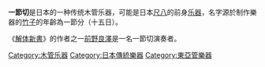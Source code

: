 {{Japanese|japanese=一節切|kana=ひとよぎり|romaji=hitoyogiri}}
'''一節切'''是日本的一种传统木管乐器，可能是日本[[尺八|尺八]]的前身[[乐器|乐器]]，名字源於制作樂器的[[竹子|竹子]]的年齡為一節分（十五日）。

《[[解体新書|解体新書]]》的作者之一[[前野良澤|前野良澤]]是一名一節切演奏者。

{{日本民族乐器}}

{{japan-stub}}
{{樂器小作品}}

[[Category:木管乐器|Category:木管乐器]]
[[Category:日本傳統樂器|Category:日本傳統樂器]]
[[Category:東亞管樂器|Category:東亞管樂器]]